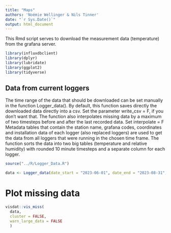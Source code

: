 ```yaml
---
title: "Maps"
authors: 'Noémie Wellinger & Nils Tinner'
date: "`r Sys.Date()`"
output: html_document
---
```


This Rmd script serves to download the measurement data (temperature) from the grafana server. 

```r
library(influxdbclient)
library(dplyr)
library(lubridate)
library(ggplot2)
library(tidyverse)
```


## Data from current loggers
The time range of the data that should be downloaded can be set manually in the function Logger_data(). 
By default, this function saves directly the downloaded data directly into a csv. Set the parameter write_csv = F, if you don't want that.
The function also interpolates missing data by a maximum of two timesteps before and after the last recorded data. Set interpolate = F
Metadata tables that contain the station name, grafana codes, coordinates and installation data of each logger (also replaced loggers) are used to get the data from all loggers that were running in the chosen time frame. 
The function sorts the data into two big tables (temperature and relative humidity) with rounded 10 minute timesteps and a separate column for each logger. 
```r
source("../R/Logger_Data.R")

data <- Logger_data(date_start = "2023-06-01", date_end = "2023-08-31", interpolate = F)
```


# Plot missing data
```r
visdat::vis_miss(
  data,
  cluster = FALSE, 
  warn_large_data = FALSE
  )
```






